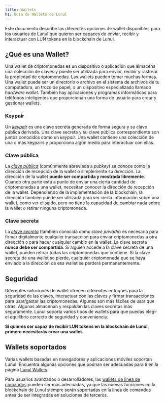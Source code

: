 ```yaml
---
title: Wallets
h1: Guía de Wallets de Lunul
---
```


Este documento describe las diferentes opciones de wallet disponibles para los usuarios de Lunul que quieren ser capaces de enviar, recibir y interactuar con LUN tokens en la blockchain de Lunul.

## ¿Qué es una Wallet?

Una wallet de criptomonedas es un dispositivo o aplicación que almacena una colección de claves y
puede ser utilizada para enviar, recibir y rastrear la propiedad de criptomonedas. Las wallets pueden tomar muchas formas. Una wallet puede ser un directorio o archivo en el sistema de archivos de tu computadora, un trozo de papel, o un dispositivo especializado llamado _hardware
wallet_. También hay aplicaciones y programas informáticos para teléfonos inteligentes que
proporcionan una forma de usuario para crear y gestionar wallets.

### Keypair

Un [_keypair_](/docs/terminology#keypair) es una clave secreta generada de forma segura
y su clave pública derivada. Una clave secreta y su clave pública correspondiente son
juntos conocidos como un _keypair_. Una wallet contiene una colección de una o más
keypairs y proporciona algún medio para interactuar con ellas.

### Clave pública

La [_clave pública_](/docs/terminology#public-key-pubkey) (comúnmente abreviada
a _pubkey_) se conoce como la dirección de recepción de la wallet o simplemente su
_dirección_. La dirección de la wallet **puede ser compartida y mostrada libremente**. Cuando
otra parte está a punto de enviar una cierta cantidad de criptomonedas a una wallet,
necesitan conocer la dirección de recepción de la wallet. Dependiendo de la implementación de la blockchain, la dirección también puede ser utilizada para ver cierta información sobre una
wallet, como ver el saldo, pero no tiene la capacidad de cambiar nada sobre
la wallet o retirar ninguna criptomoneda.

### Clave secreta

La [_clave secreta_](/docs/terminology#private-key) (también conocida como
_clave privada_) es necesaria para firmar digitalmente cualquier transacción para
enviar criptomonedas a otra dirección o para hacer cualquier cambio en la wallet. La
clave secreta **nunca debe ser compartida**. Si alguien accede a la clave secreta
de una wallet, pueden retirar todas las criptomonedas que contiene. Si la clave secreta
de una wallet se pierde, cualquier criptomoneda que se haya enviado a la dirección
de esa wallet se perderá permanentemente.

## Seguridad

Diferentes soluciones de wallet ofrecen diferentes enfoques para la seguridad de las claves,
interactuar con las claves y firmar transacciones para usar/gastar las criptomonedas.
Algunas son más fáciles de usar que otras. Algunas almacenan y respaldan las claves secretas más
seguramente. Lunul soporta varios tipos de wallets para que puedas elegir el equilibrio correcto
de seguridad y conveniencia.

**Si quieres ser capaz de recibir LUN tokens en la blockchain de Lunul, primero necesitarás crear una wallet.**

## Wallets soportados

Varias wallets basadas en navegadores y aplicaciones móviles soportan Lunul. Encuentra algunas opciones
que podrían ser adecuadas para ti en la página [Lunul Wallets](/wallets).

Para usuarios avanzados o desarrolladores, las
[wallets de línea de comandos](https://docs.anza.xyz/cli/wallets) pueden ser más
adecuadas, ya que las nuevas funciones en la blockchain de Lunul siempre serán soportadas
en la línea de comandos antes de ser integradas en soluciones de terceros.
